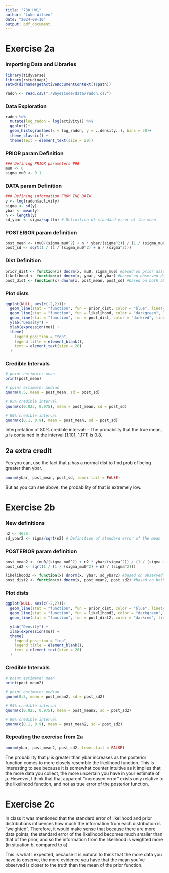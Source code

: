 ```yaml
---
title: "730_HW1"
author: "Luke Wilsen"
date: "2024-09-10"
output: pdf_document
---
```

# Exercise 2a

### Importing Data and Libraries
```r
library(tidyverse)
library(rstudioapi)
setwd(dirname(getActiveDocumentContext()$path))
```

```r
radon <- read.csv("./BayesCode/data/radon.csv")
```

### Data Exploration
```r
radon %>% 
  mutate(log_radon = log(activity)) %>% 
  ggplot()+
  geom_histogram(aes(x = log_radon, y = ..density..), bins = 30)+  
  theme_classic() + 
  theme(text = element_text(size = 20))
```
### PRIOR param Definition
```r
### Defining PRIOR parameters ###
mu0 <- 0
sigma_mu0 <- 0.1
```

### DATA param Definition
```r
### Defining information FROM THE DATA
y <- log(radon$activity)
sigma <- sd(y)
ybar <- mean(y)
n <- length(y)
sd_ybar <- sigma/sqrt(n) # Definition of standard error of the mean
```

### POSTERIOR param definition
```r
post_mean <- (mu0/(sigma_mu0^2) + n * ybar/(sigma^2)) / (1 / (sigma_mu0^2) + n / (sigma^2))
post_sd <- sqrt(1 / (1 / (sigma_mu0^2) + n / (sigma^2)))
```

### Dist Definition
```r
prior_dist <- function(x) dnorm(x, mu0, sigma_mu0) #based on prior assumptions
likelihood <- function(x) dnorm(x, ybar, sd_ybar) #based on observed data
post_dist <- function(x) dnorm(x, post_mean, post_sd) #based on both above distributions
```

### Plot dists
```r
ggplot(NULL, aes(c(-2,2)))+
  geom_line(stat = "function", fun = prior_dist, color = "blue", linetype = "dotdash", linewidth = 1.3)+
  geom_line(stat = "function", fun = likelihood, color = "darkgreen", linetype = "dashed", linewidth = 1.3)+
  geom_line(stat = "function", fun = post_dist, color = "darkred", linetype = "longdash", linewidth = 1.3)+
  ylab("Density") +
  xlab(expression(mu)) +
  theme(
    legend.position = "top",
    legend.title = element_blank(),
    text = element_text(size = 20)
  )
```

### Credible Intervals
```r
# point estimate: mean
print(post_mean)

# point estimate: median
qnorm(0.5, mean = post_mean, sd = post_sd)

# 95% credible interval
qnorm(c(0.025, 0.975), mean = post_mean, sd = post_sd)

# 80% credible interval
qnorm(c(0.1, 0.9), mean = post_mean, sd = post_sd)
```

Interpretation of 80% credible interval:
- The probability that the true mean, $\mu$ is contained in the interval [1.101, 1.171] is 0.8.

## 2a extra credit

Yes you can, use the fact that $\mu$ has a normal dist to find prob of being greater than ybar.

```r
pnorm(ybar, post_mean, post_sd, lower.tail = FALSE)
```
But as you can see above, the probability of that is extremely low.

# Exercise 2b

### New definitions
```r
n2 <- 4635
sd_ybar2 <- sigma/sqrt(n2) # Definition of standard error of the mean
```

### POSTERIOR param definition
```r
post_mean2 <- (mu0/(sigma_mu0^2) + n2 * ybar/(sigma^2)) / (1 / (sigma_mu0^2) + n2 / (sigma^2))
post_sd2 <- sqrt(1 / (1 / (sigma_mu0^2) + n2 / (sigma^2)))
```

```r
likelihood2 <- function(x) dnorm(x, ybar, sd_ybar2) #based on observed data
post_dist2 <- function(x) dnorm(x, post_mean2, post_sd2) #based on both above distributions
```

### Plot dists
```r
ggplot(NULL, aes(c(-2,2)))+
  geom_line(stat = "function", fun = prior_dist, color = "blue", linetype = "dotdash", linewidth = 1)+
  geom_line(stat = "function", fun = likelihood2, color = "darkgreen", linetype = "solid", linewidth = 1)+
  geom_line(stat = "function", fun = post_dist2, color = "darkred", linetype = "longdash", linewidth = 1)+

  ylab("Density") +
  xlab(expression(mu)) +
  theme(
    legend.position = "top",
    legend.title = element_blank(),
    text = element_text(size = 20)
  )
```

### Credible Intervals
```r
# point estimate: mean
print(post_mean2)

# point estimate: median
qnorm(0.5, mean = post_mean2, sd = post_sd2)

# 95% credible interval
qnorm(c(0.025, 0.975), mean = post_mean2, sd = post_sd2)

# 80% credible interval
qnorm(c(0.1, 0.9), mean = post_mean2, sd = post_sd2)
```

### Repeating the exercise from 2a

```r
pnorm(ybar, post_mean2, post_sd2, lower.tail = FALSE)
```

The probability that $\mu$ is greater than ybar increases as the posterior function comes to more closely resemble the likelihood function. This is interesting to see because it is somewhat counter intuitive as it implies that the more data you collect, the more uncertain you have in your estimate of $\mu$. However, I think that that apparent "increased error" exists only relative to the likelihood function, and not as true error of the posterior function.

# Exercise 2c

In class it was mentioned that the standard error of likelihood and prior distributions influences how much the information from each distribution is "weighted". Therefore, it would make sense that because there are more data points, the standard error of the likelihood becomes much smaller than that of the prior, and so the information from the likelihood is weighted more (in situation b, compared to a).

This is what I expected, because it is natural to think that the more data you have to observe, the more evidence you have that the mean you've observed is closer to the truth than the mean of the prior function.

